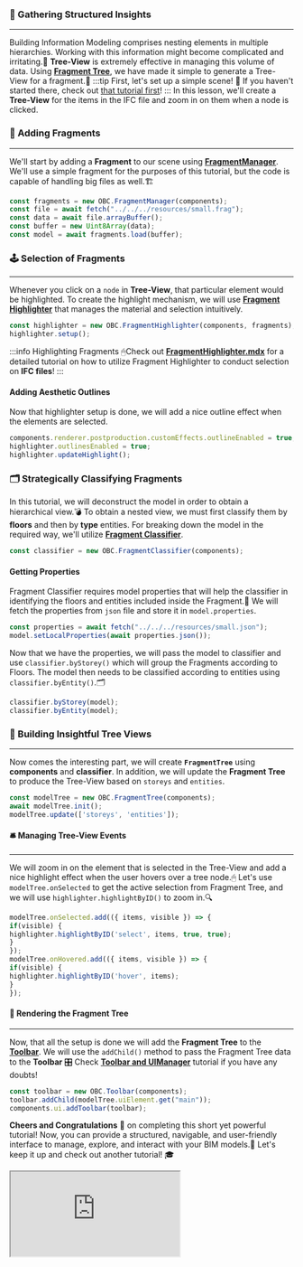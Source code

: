 ### 🌲 Gathering Structured Insights
---
Building Information Modeling comprises nesting elements in multiple hierarchies.
Working with this information might become complicated and irritating.🤯
**Tree-View** is extremely effective in managing this volume of data.
Using **[Fragment Tree](../api/classes/components.FragmentTree)**, we have made it simple to generate a Tree-View for a fragment.🦾
:::tip First, let's set up a simple scene!
👀 If you haven't started there, check out [that tutorial first](SimpleScene.mdx)!
:::
In this lesson, we'll create a **Tree-View** for the items in the IFC file and zoom in on them when a node is clicked.
### 🧩 Adding Fragments
---
We'll start by adding a **Fragment** to our scene using [**FragmentManager**](../api/classes/components.FragmentManager).
We'll use a simple fragment for the purposes of this tutorial, but the code is capable of handling big files as well.🏗️

```js
const fragments = new OBC.FragmentManager(components);
const file = await fetch("../../../resources/small.frag");
const data = await file.arrayBuffer();
const buffer = new Uint8Array(data);
const model = await fragments.load(buffer);
```
### 🕹 Selection of Fragments
---
Whenever you click on a `node` in **Tree-View**, that particular element would be highlighted.
To create the highlight mechanism, we will use **[Fragment Highlighter](../api/classes/components.FragmentHighlighter)**
that manages the material and selection intuitively.

```js
const highlighter = new OBC.FragmentHighlighter(components, fragments);
highlighter.setup();
```
:::info Highlighting Fragments
🖱Check out **[FragmentHighlighter.mdx](FragmentHighlighter.mdx)** for a detailed tutorial on how to utilize Fragment Highlighter to conduct selection on **IFC files**!
:::
#### Adding Aesthetic Outlines
Now that highlighter setup is done, we will add a nice outline effect when the elements are selected.

```js
components.renderer.postproduction.customEffects.outlineEnabled = true;
highlighter.outlinesEnabled = true;
highlighter.updateHighlight();
```
### 🗂️ Strategically Classifying Fragments
In this tutorial, we will deconstruct the model in order to obtain a hierarchical view.💣
To obtain a nested view, we must first classify them by **floors** and then by **type** entities.
For breaking down the model in the required way, we'll utilize **[Fragment Classifier](../api/classes/components.FragmentClassifier)**.

```js
const classifier = new OBC.FragmentClassifier(components);
```
#### Getting Properties
Fragment Classifier requires model properties that will help the classifier in identifying the floors and entities included inside the Fragment.🧮
We will fetch the properties from `json` file and store it in `model.properties`.

```js
const properties = await fetch("../../../resources/small.json");
model.setLocalProperties(await properties.json());
```
Now that we have the properties, we will pass the model to classifier and use `classifier.byStorey()` which will group the Fragments according to Floors.
The model then needs to be classified according to entities using `classifier.byEntity()`.🗂

```js
classifier.byStorey(model);
classifier.byEntity(model);
```
### 🌱 Building Insightful Tree Views
---
Now comes the interesting part, we will create **`FragmentTree`** using **components** and **classifier**.
In addition, we will update the **Fragment Tree** to produce the Tree-View based on `storeys` and `entities`.

```js
const modelTree = new OBC.FragmentTree(components);
await modelTree.init();
modelTree.update(['storeys', 'entities']);
```
#### 🛎️ Managing Tree-View Events
---
We will zoom in on the element that is selected in the Tree-View and add a nice highlight effect when the user hovers over a tree node.🖱
Let's use `modelTree.onSelected` to get the active selection from Fragment Tree, and we will use `highlighter.highlightByID()` to zoom in.🔍

```js
modelTree.onSelected.add(({ items, visible }) => {
if(visible) {
highlighter.highlightByID('select', items, true, true);
}
});
modelTree.onHovered.add(({ items, visible }) => {
if(visible) {
highlighter.highlightByID('hover', items);
}
});
```
#### 🎨 Rendering the Fragment Tree
---
Now, that all the setup is done we will add the **Fragment Tree** to the **[Toolbar](../api/classes/components.Toolbar)**.
We will use the `addChild()` method to pass the Fragment Tree data to the **Toolbar**
🎛️ Check **[Toolbar and UIManager](./UIManager.mdx)** tutorial if you have any doubts!

```js
const toolbar = new OBC.Toolbar(components);
toolbar.addChild(modelTree.uiElement.get("main"));
components.ui.addToolbar(toolbar);
```
**Cheers and Congratulations** 🎉 on completing this short yet powerful tutorial!
Now, you can provide a structured, navigable, and user-friendly interface to manage, explore, and interact with your BIM models.🥁
Let's keep it up and check out another tutorial! 🎓


  <iframe src="https://thatopen.github.io/engine_components/src/fragments/FragmentTree/index.html"></iframe>

  